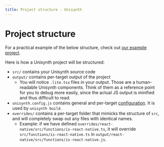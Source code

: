 ```yaml
---
title: Project structure - Unisynth
---
```


# Project structure

For a practical example of the below structure, check out [our example project](https://github.com/khulnasoft/unisynth/tree/main/examples/basic/).

Here is how a Unisynth project will be structured:

- `src/` contains your Unisynth source code
- `output/` contains per-target output of the project
  - You will notice `.lite.tsx` files _in_ your output. Those are a human-readable Unisynth components. Think of them as a reference point for you to debug more easily, since the actual JS output is minified and thus difficult to read.
- `unisynth.config.js` contains general and per-target [configuration](/docs/configuration/). It is used by `unisynth build`.
- `overrides/` contains a per-target folder that mimicks the structure of `src`, and will completely swap out any files with identical names.
  - Example: if we have defined `overrides/react-native/src/functions/is-react-native.ts`, it will override `src/functions/is-react-native.ts` in `output/react-native/src/functions/is-react-native.js`.
